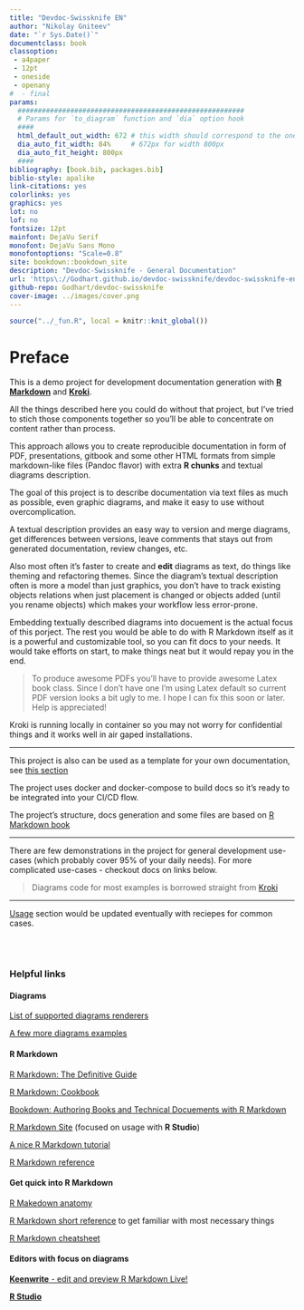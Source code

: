 ```yaml
---
title: "Devdoc-Swissknife EN"
author: "Nikolay Gniteev"
date: "`r Sys.Date()`"
documentclass: book
classoption:
 - a4paper
 - 12pt
 - oneside
 - openany
#  - final
params:
  ########################################################
  # Params for `to_diagram` function and `dia` option hook
  ####
  html_default_out_width: 672 # this width should correspond to the one that is set with your HTML output
  dia_auto_fit_width: 84%     # 672px for width 800px
  dia_auto_fit_height: 800px
  ####
bibliography: [book.bib, packages.bib]
biblio-style: apalike
link-citations: yes
colorlinks: yes
graphics: yes
lot: no
lof: no
fontsize: 12pt
mainfont: DejaVu Serif
monofont: DejaVu Sans Mono
monofontoptions: "Scale=0.8"
site: bookdown::bookdown_site
description: "Devdoc-Swissknife - General Documentation"
url: 'https\://Godhart.github.io/devdoc-swissknife/devdoc-swissknife-en/'
github-repo: Godhart/devdoc-swissknife
cover-image: ../images/cover.png
---
```


```r
source("../_fun.R", local = knitr::knit_global())
```

# Preface {-}

This is a demo project for development documentation generation with
[**R Markdown**](https://rmarkdown.rstudio.com/) and [**Kroki**](https://kroki.io/).

All the things described here you could do without that project, but I've tried to stich
those components together so you'll be able to concentrate on content rather than process.

This approach allows you to create reproducible documentation in form of PDF, presentations, gitbook
and some other HTML formats from simple markdown-like files (Pandoc flavor) with extra **R chunks** and textual diagrams description.

The goal of this project is to describe documentation via text files as much as possible, even graphic diagrams,
and make it easy to use without overcomplication.

A textual description provides an easy way to version and merge diagrams, get differences between versions, leave comments that
stays out from generated documentation, review changes, etc.

Also most often it's faster to create and **edit** diagrams as text, do things like theming and refactoring themes.
Since the diagram's textual description often is more a model than just graphics, you don't have to track existing objects
relations when just placement is changed or objects added (until you rename objects) which makes your workflow less error-prone.

Embedding textually described diagrams into docuement is the actual focus of this porject. The rest you would be able to do with
R Markdown itself as it is a powerful and customizable tool, so you can fit docs to your needs. It would take efforts on start,
to make things neat but it would repay you in the end.

> To produce awesome PDFs you'll have to provide awesome Latex book class.
> Since I don't have one I'm using Latex default so current PDF version looks a bit ugly to me.
> I hope I can fix this soon or later. Help is appreciated!

Kroki is running locally in container so you may not worry for confidential things and it works well
in air gaped installations.

---

This project is also can be used as a template for your own documentation, see [this section](#template)

The project uses docker and docker-compose to build docs so it's ready to be integrated into your CI/CD flow.

The project's structure, docs generation and some files are based on [R Markdown book](https://github.com/rstudio/rmarkdown-book)

---

There are few demonstrations in the project for general development use-cases (which probably cover 95% of your daily needs).
For more complicated use-cases - checkout docs on links below.

> Diagrams code for most examples is borrowed straight from [Kroki](https://kroki.io/examples.html)

---

[Usage](#usage) section would be updated eventually with reciepes for common cases.

\
\


### Helpful links {-}

#### Diagrams {-}

[List of supported diagrams renderers](https://kroki.io/#support)

[A few more diagrams examples](https://kroki.io/examples.html)

#### R Markdown {-}

[R Markdown: The Definitive Guide](https://bookdown.org/yihui/rmarkdown/)

[R Markdown: Cookbook](https://bookdown.org/yihui/rmarkdown-cookbook/)

[Bookdown: Authoring Books and Technical Docuements with R Markdown](https://bookdown.org/yihui/bookdown/)

[R Markdown Site](https://rmarkdown.rstudio.com/lesson-1.html)
(focused on usage with **R Studio**)

[A nice R Markdown tutorial](https://rmd4sci.njtierney.com/)

[R Markdown reference](https://rmarkdown.rstudio.com/docs/reference/index.html)

#### Get quick into R Markdown {-}

[R Makedown anatomy](https://intro2r.com/r-markdown-anatomy.html)

[R Markdown short reference](https://www.rstudio.com/wp-content/uploads/2015/03/rmarkdown-reference.pdf)
to get familiar with most necessary things

[R Markdown cheatsheet](https://raw.githubusercontent.com/rstudio/cheatsheets/master/rmarkdown.pdf)

#### Editors with focus on diagrams {-}

[**Keenwrite** - edit and preview R Markdown Live!](https://github.com/DaveJarvis/keenwrite)

[**R Studio**](https://www.rstudio.com/)

<!-- TODO: VS Code with plugins
https://marketplace.visualstudio.com/items?itemName=asciidoctor.asciidoctor-vscode
 -->
